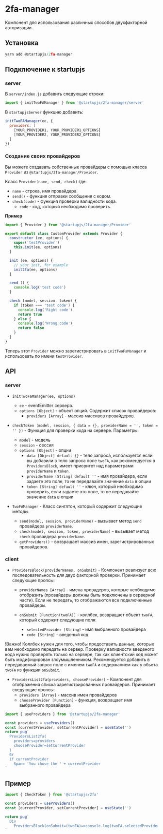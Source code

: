 
# 2fa-manager

Компонент для использования различных способов двухфакторной авторизации.

## Установка

```js
yarn add @startupjs/2fa-manager
```

## Подключение к startupjs

### server

В `server/index.js` добавить следующие строки:

```js
import { initTwoFAManager } from '@startupjs/2fa-manager/server'
```

В `startupjsServer` функцию добавить:

```js
initTwoFAManager(ee, {
  providers: [
    [YOUR_PROVIDER1, YOUR_PROVIDER1_OPTIONS]
    [YOUR_PROVIDER2, YOUR_PROVIDER2_OPTIONS]
  ]
})
```

### Создание своих провайдеров

Вы можете создавать собственные провайдеры с помощью класса `Provider` из `@startupjs/2fa-manager/Provider`.

Класс `Provider(name, send, check)` где:

- `name` - строка, имя провайдера.
- `send()` - функция отправки сообщения с кодом.
- `check(code)` - функция проверки валидности кода.
  - `code` - код, который необходимо проверить.

**Пример**

```js
import { Provider } from '@startupjs/2fa-manager/Provider'

export default class CustomProvider extends Provider {
  constructor (ee, options) {
    super('testProvider')
    this.init(ee, options)
  }

  init (ee, options) {
    // your init, for example
    init2fa(ee, options)
  }

  send () {
    console.log('test code')
  }

  check (model, session, token) {
    if (token === 'test code') {
      console.log('Right code')
      return true
    } else {
      console.log('Wrong code')
      return false
    }
  }
}
```

Теперь этот `Provider` можно зарегистрировать в `initTwoFaManager` и использовать по имени `testProvider`.

## API

### server

- `initTwoFaManager(ee, options)`
  - `ee` - eventEmitter сервера.
  - `options [Object]` - объект опций. Содержит список провайдеров:
    - `providers [Array]` - массив массивов провайдеров.

- `checkToken (model, session, { data = {}, providerName = '', token = '' })` - Функция для проверки кода на сервере. Параметры:
  - `model` - модель
  - `session` - сессия
  - `options [Object]` - опции
    - `data [Object] default {}` - тело запроса, используется если вы добавили в тело запроса поле `twoFA`, как рекомендуется в `ProvidersBlock`, имеет приоритет над параметрами `providerName` и `token`.
    - `providerName [String] default ''` - имя провайдера, если задаете это поле, то не передавайте значение `data` в опции
    - `token [String] default ''` - ключ, который необходимо проверить, если задаете это поле, то не передавайте значение `data` в опции

- `TwoFAManager` - Класс синглтон, который содержит следующие методы:
  - `send(model, session, providerName)` - вызывает метод `send` провайдера `providerName`.
  - `check(model, session, token, providerName)` - вызывает метод `check` провайдера `providerName`.
  - `getProviders()` - возвращает массив имен, зарегистрированных провайдеров.

### client

- `ProvidersBlock(providerNames, onSubmit)` - Компонент реализует всю последовательность для двух факторной проверки. Принимает следующие пропсы:
  - `providerNames [Array]` - имена провадеров, которые необходимо отобразить (провайдеры должны быть подключены в серверной части). Если не передать, то отображаются все подключенные провайдеры.

  - `onSubmit [Function(twoFA)]` - коллбек, возвращает объект `twoFA`, который содержит следующие поля:
    - `selectedProvider [String]` - имя выбранного провайдера
    - `code [String]` - введеный код

!Важно! Коллбек нужен для того, чтобы предоставить данные, которые вам необходимо передать на сервер. Проверку валидности введеного кода нужно проверять только на сервере, так как клиентский код может быть модифицирован злоумышленником. Рекомендуется добавить в передаваемый запрос поле с именем `twoFA` и содержанием как у обьета `twoFA` из функции `onSubmit`.

- `ProvidersList2fa(providers, chooseProvider)` - Компонент для отображения списка зарегистрированных провайдеров. Принимает следующие пропсы:
  - `providers [Array]` - массив имен провайдеров
  - `chooseProvider [Function]` - функция, возвращает имя выбранного провайдера

```js
import { useProviders } from '@startupjs/2fa-manager'
```

```jsx example
const providers = useProviders()
const [currentProvider, setCurrentProvider] = useState('')
return pug`
  ProvidersList2fa(
    providers=providers
    chooseProvider=setCurrentProvider
  )
  Br
  if currentProvider
    Span= 'You chose the ' + currentProvider
`
```

## Пример

```js
import { CheckToken } from '@startupjs/2fa'
```

```jsx example
const providers = useProviders()
const [currentProvider, setCurrentProvider] = useState('')

return pug`
  Div
    ProvidersBlock(onSubmit=(twoFA)=>console.log(twoFA.selectedProvider, twoFA.code))
`
```